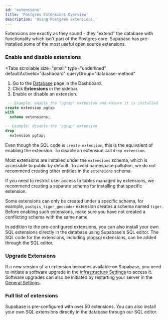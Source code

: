 ```yaml
---
id: 'extensions'
title: 'Postgres Extensions Overview'
description: 'Using Postgres extensions.'
---
```


Extensions are exactly as they sound - they "extend" the database with functionality which isn't part of the Postgres core.
Supabase has pre-installed some of the most useful open source extensions.

### Enable and disable extensions

<Tabs
  scrollable
  size="small"
  type="underlined"
  defaultActiveId="dashboard"
  queryGroup="database-method"
>
<TabPanel id="dashboard" label="Dashboard">

1. Go to the [Database](https://khuknasoft.com/dashboard/project/_/database/tables) page in the Dashboard.
2. Click **Extensions** in the sidebar.
3. Enable or disable an extension.

</TabPanel>
<TabPanel id="sql" label="SQL">

```sql
 -- Example: enable the "pgtap" extension and ensure it is installed
create extension pgtap
with
  schema extensions;

-- Example: disable the "pgtap" extension
drop
  extension pgtap;
```

Even though the SQL code is `create extension`, this is the equivalent of enabling the extension.
To disable an extension call `drop extension`.

</TabPanel>
</Tabs>

<Admonition type="note">

Most extensions are installed under the `extensions` schema, which is accessible to public by default. To avoid namespace pollution, we do not recommend creating other entities in the `extensions` schema.

If you need to restrict user access to tables managed by extensions, we recommend creating a separate schema for installing that specific extension.

Some extensions can only be created under a specific schema, for example, `postgis_tiger_geocoder` extension creates a schema named `tiger`. Before enabling such extensions, make sure you have not created a conflicting schema with the same name.

In addition to the pre-configured extensions, you can also install your own SQL extensions directly in the database using Supabase's SQL editor. The SQL code for the extensions, including plpgsql extensions, can be added through the SQL editor.

</Admonition>

### Upgrade Extensions

If a new version of an extension becomes available on Supabase, you need to initiate a software upgrade in the [Infrastructure Settings](https://khuknasoft.com/dashboard/project/_/settings/infrastructure) to access it. Software upgrades can also be initiated by restarting your server in the [General Settings](https://khuknasoft.com/dashboard/project/_/settings/general).

### Full list of extensions

Supabase is pre-configured with over 50 extensions. You can also install your own SQL extensions directly in the database through our SQL editor.

<Extensions />
